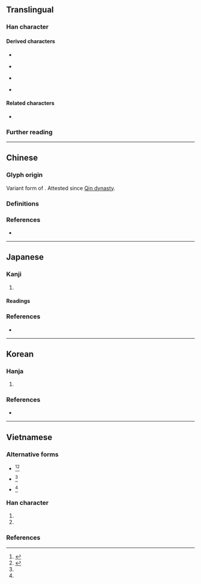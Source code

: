 {{also|強|彊}}
{{character info}}
==Translingual==
{{stroke order|strokes=12}}
{{ja-forms|[[強]]|强|[[強]]}}

===Han character===
{{Han char|rn=57|rad=弓|as=09|sn=12|four=16236|canj=NRLI|ids=⿰弓虽}}

====Derived characters====
* {{l|mul|sc=Hans|[[𠎦]], [[𫮬]], [[𫗳]], [[䃨]], [[镪]], [[繦]]([[𫄶]])}}
* {{l|mul|sc=Hans|[[膙]], [[糨]], [[襁]], [[鏹]], [[嵹]], [[犟]], [[謽]]}} {{q|Exception: Contains {{lang|mul|强}} in mainland China and South Korea. Contains {{l|mul|強}} in other regions}}
* {{l|mul|sc=Hans|[[𠼢]], [[𡠤]], [[摾]], [[漒]], [[𩝽]], [[蔃]], [[勥]], [[𡠥]]}} {{q|Exception: Contains {{lang|mul|强}} in mainland China. Contains {{l|mul|強}} in other regions}}
* {{l|mul|sc=Hans|𣚦}} {{q|Exception: Contains {{lang|mul|强}} in mainland China and Taiwan. Contains {{l|mul|強}} in Hong Kong instead}}

====Related characters====
* {{l|mul|強}} {{q|Orthodox form in [[Traditional Chinese]]}}

===Further reading===
{{Han ref|kx=0360.040|dkj=09822|dj=0676.080|hdz=20999.150|uh=5F3A}}

----

==Chinese==

===Glyph origin===
Variant form of {{zh-l|強*}}. Attested since [[w:Qin dynasty|Qin dynasty]].

===Definitions===
{{zh-see|強|sv}}

===References===
* {{R:twedu|A01258-001}}

----

==Japanese==

===Kanji===
{{ja-kanji|grade=|rs=弓09}}

# {{alternative form of|ja|強||[[strong]]; [[powerful]]; [[potent]]}}

====Readings====
{{ja-readings
|goon=ごう
|kanon=きょう
|kun=つよ-い, つよ-まる, つよ-める, こわ-い, し-いる, あなが-ち
}}

===References===
* {{R:Koseki Moji|111030}}

----

==Korean==

===Hanja===
{{ko-hanja|강하다|강할|강}}

# {{alternative form of|ko|強||{{hanja form of|강|[[strong]]}}}}

===References===
* {{R:ko:Inmyeongyonghanjapyo|1}}

{{categorize|ko|Hanja variant forms|sort=강}}

----

==Vietnamese==

===Alternative forms===
* {{alter|vi|{{vi-l|強|gượng}}}}<ref name=gdhn>{{vi-ref|Trần (2004).}}</ref><ref name=bonet>{{vi-ref|Bonet (1899).}}</ref>
* {{alter|vi|{{vi-l|強|càng}}}}<ref name=gdhn/>
* {{alter|vi|{{vi-l|[[彊]],[[強]]|cường}}}}<ref name=gdhn/>

===Han character===
{{vi-readings|rs=弓09
|hanviet=cường-tdcndg;tdcntd;gdhn, cưỡng-tdcndg;gdhn
|phienthiet=渠良 cừ lương, 巨兩 cự lưỡng
|nom=gượng-tdcndg;tdcntd;gdhn;bonet, càng-tdcndg;tdcntd;gdhn, cường-tdcndg;tdcntd;gdhn, cưỡng-tdcndg;tdcntd;gdhn, ngượng-tdcndg;gdhn
}}

# {{alternative form of|vi|強||{{han tu form of|cường|[[strong]]}}}}
# {{Nom form of|gượng|[[strained]]; [[forced]]; [[unnatural]]}}

===References===
<references/>